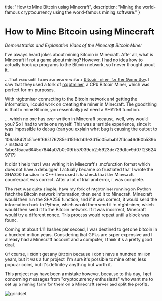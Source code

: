   title: "How to Mine Bitcoin using Minecraft",
  description: "Mining the world-famous cryptocurrency using the world-famous mining software."
}

# How to Mine Bitcoin using Minecraft

<div className="relative" style={{ paddingBottom: "56.25%" }}>
  <MediaDisplay className="absolute p-4" link="https://www.youtube.com/embed/sLClfQdmzPw" type="iframe" />
</div>

*Demonstration and Explanation Video of the Minecraft Bitcoin Miner*

I've always heard jokes about mining Bitcoin in Minecraft. After all, what is Minecraft if not a game about mining? However, I had no idea how to actually hook up programs to the Bitcoin network, so I never thought about it.

...That was until I saw someone write a [Bitcoin miner for the Game Boy](https://www.youtube.com/watch?v=4ckjr9x214c). I saw that they used a fork of [ntgbtminer](https://github.com/vsergeev/ntgbtminer), a CPU Bitcoin Miner, which was perfect for my purposes.

With ntgbtminer connecting to the Bitcoin network and getting the information, I could work on creating the miner in Minecraft. The good thing is that to mine Bitcoin, you essentially just need a SHA256 function.

... which no one has ever written in Minecraft because, well, why would you? So I had to write one myself. This was a terrible experience, since it was impossible to debug (can you explain what bug is causing the output to be 106a5842fc5fce6f663176285ed1516dbb1e3d15c05abab12fdca46d60b539b7 instead of 1abe8f5aca6045c7844a07b0e09fb57039cb2c5923de729dfce9d07f28624971?)

It didn't help that I was writing it in Minecraft's .mcfunction format which does not have a debugger. I actually became so frustrated that I wrote the SHA256 function in C++ then used it to check that the Minecraft counterpart was correct. After a lot of trial and error, it was complete.

The rest was quite simple; have my fork of ntgbtminer running on Python fetch the Bitcoin network information, then send it to Minecraft. Minecraft would then run the SHA256 function, and if it was correct, it would send the information back to Python, which would then send it to ntgbtminer, which would then send it to the Bitcoin network. If it was incorrect, Minecraft would try a different nonce. This process would repeat until a block was found.

Coming at about 1.11 hashes per second, I was destined to get one bitcoin in a hundred million years. Considering that GPUs are super expensive and I already had a Minecraft account and a computer, I think it's a pretty good deal.

Of course, I didn't get any Bitcoin because I don't have a hundred million years, but it was a fun project. I'm sure it's possible to mine other, less popular coins, but it's definitely anything but worth it.

This project may have been a mistake however, because to this day, I get concerning messages from "cryptocurrency enthusiasts" who want me to set up a mining farm for them on a Minecraft server and split the profits.

![grindset](https://i.imgur.com/YI7koTX.png)